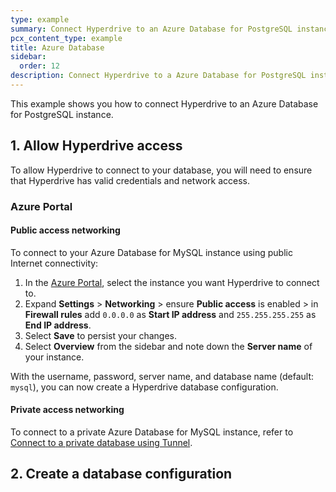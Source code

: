 ```yaml
---
type: example
summary: Connect Hyperdrive to an Azure Database for PostgreSQL instance.
pcx_content_type: example
title: Azure Database
sidebar:
  order: 12
description: Connect Hyperdrive to a Azure Database for PostgreSQL instance.
---
```



This example shows you how to connect Hyperdrive to an Azure Database for PostgreSQL instance.

## 1. Allow Hyperdrive access

To allow Hyperdrive to connect to your database, you will need to ensure that Hyperdrive has valid credentials and network access.

<Render file="public-connectivity" />

### Azure Portal

#### Public access networking

To connect to your Azure Database for MySQL instance using public Internet connectivity:

1. In the [Azure Portal](https://portal.azure.com/), select the instance you want Hyperdrive to connect to.
2. Expand **Settings** > **Networking** > ensure **Public access** is enabled > in **Firewall rules** add `0.0.0.0` as **Start IP address** and `255.255.255.255` as **End IP address**.
3. Select **Save** to persist your changes.
4. Select **Overview** from the sidebar and note down the **Server name** of your instance.

With the username, password, server name, and database name (default: `mysql`), you can now create a Hyperdrive database configuration.

#### Private access networking

To connect to a private Azure Database for MySQL instance, refer to [Connect to a private database using Tunnel](/hyperdrive/configuration/connect-to-private-database/).

## 2. Create a database configuration

<Render file="create-hyperdrive-config-mysql" />
<Render file="create-hyperdrive-config-mysql-next-steps" />
